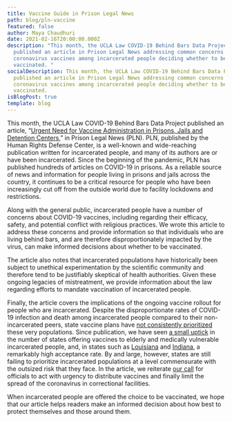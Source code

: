 ```yaml
---
title: Vaccine Guide in Prison Legal News
path: blog/pln-vaccine
featured: false
author: Maya Chaudhuri
date: 2021-02-16T20:00:00.000Z
description: "This month, the UCLA Law COVID-19 Behind Bars Data Project
  published an article in Prison Legal News addressing common concerns about the
  coronavirus vaccines among incarcerated people deciding whether to be
  vaccinated. "
socialDescription: This month, the UCLA Law COVID-19 Behind Bars Data Project
  published an article in Prison Legal News addressing common concerns about the
  coronavirus vaccines among incarcerated people deciding whether to be
  vaccinated.
isBlogPost: true
template: blog
---
```


This month, the UCLA Law COVID-19 Behind Bars Data Project published an article, “[Urgent Need for Vaccine Administration in Prisons, Jails and Detention Centers](https://www.prisonlegalnews.org/news/2021/feb/1/urgent-need-vaccine-administration-prisons-jails-and-detention-centers/),” in Prison Legal News (PLN). PLN, published by the Human Rights Defense Center, is a well-known and wide-reaching publication written for incarcerated people, and many of its authors are or have been incarcerated. Since the beginning of the pandemic, PLN has published hundreds of articles on COVID-19 in prisons. As a reliable source of news and information for people living in prisons and jails across the country, it continues to be a critical resource for people who have been increasingly cut off from the outside world due to facility lockdowns and restrictions.

Along with the general public, incarcerated people have a number of concerns about COVID-19 vaccines, including regarding their efficacy, safety, and potential conflict with religious practices. We wrote this article to address these concerns and provide information so that individuals who are living behind bars, and are therefore disproportionately impacted by the virus, can make informed decisions about whether to be vaccinated.

The article also notes that incarcerated populations have historically been subject to unethical experimentation by the scientific community and therefore tend to be justifiably skeptical of health authorities. Given these ongoing legacies of mistreatment, we provide information about the law regarding efforts to mandate vaccination of incarcerated people.

Finally, the article covers the implications of the ongoing vaccine rollout for people who are incarcerated. Despite the disproportionate rates of COVID-19 infection and death among incarcerated people compared to their non-incarcerated peers, state vaccine plans have [not consistently prioritized](https://covidprisonproject.com/blog/data/data-analysis/an-analysis-of-interim-covid-19-vaccination-plans/) these very populations. Since publication, we have seen [a small uptick](https://www.nytimes.com/2021/02/03/world/oregon-prison-inmates-vaccine.html) in the number of states offering vaccines to elderly and medically vulnerable incarcerated people, and, in states such as [Louisiana](https://www.usnews.com/news/best-states/louisiana/articles/2021-02-07/most-eligible-louisiana-prisoners-taking-covid-vaccine) and [Indiana](https://www.theguardian.com/us-news/2021/feb/09/us-jails-prisons-covid-vaccines), a remarkably high acceptance rate. By and large, however, states are still failing to prioritize incarcerated populations at a level commensurate with the outsized risk that they face. In the article, we reiterate [our call](https://docs.google.com/document/d/1Rlz5lCDHLCJ4Pnhl0mdNl3VeRSuBu8QWblRtjXu6zN0) for officials to act with urgency to distribute vaccines and finally limit the spread of the coronavirus in correctional facilities.

When incarcerated people are offered the choice to be vaccinated, we hope that our article helps readers make an informed decision about how best to protect themselves and those around them.
